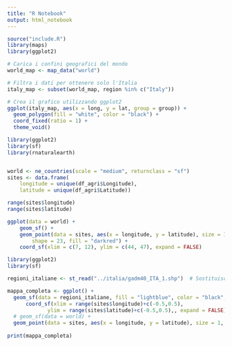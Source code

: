 ```yaml
---
title: "R Notebook"
output: html_notebook
---
```


```r
source("include.R")
library(maps)
library(ggplot2)
```


```r
# Carica i confini geografici del mondo
world_map <- map_data("world")

# Filtra i dati per ottenere solo l'Italia
italy_map <- subset(world_map, region %in% c("Italy"))

# Crea il grafico utilizzando ggplot2
ggplot(italy_map, aes(x = long, y = lat, group = group)) +
  geom_polygon(fill = "white", color = "black") +
  coord_fixed(ratio = 1) +
  theme_void()
```


```r
library(ggplot2)
library(sf)
library(rnaturalearth)


world <- ne_countries(scale = "medium", returnclass = "sf")
sites <- data.frame(
	longitude = unique(df_agri$Longitude), 
	latitude = unique(df_agri$Latitude))

range(sites$longitude)
range(sites$latitude)

ggplot(data = world) +
    geom_sf() +
    geom_point(data = sites, aes(x = longitude, y = latitude), size = 1, 
        shape = 23, fill = "darkred") +
    coord_sf(xlim = c(7, 12), ylim = c(44, 47), expand = FALSE)
```

```r
library(ggplot2)
library(sf)

regioni_italiane <- st_read("../italia/gadm40_ITA_1.shp")  # Sostituisci con il percorso corretto al file shapefile delle regioni italiane

mappa_completa <- ggplot() +
  geom_sf(data = regioni_italiane, fill = "lightblue", color = "black", size = 0.5)+
	  coord_sf(xlim = range(sites$longitude)+c(-0.5,0.5), 
	  		 ylim = range(sites$latitude)+c(-0.5,0.5),, expand = FALSE)+
  # geom_sf(data = world) +
  geom_point(data = sites, aes(x = longitude, y = latitude), size = 1, shape = 23, fill = "darkred")
 
print(mappa_completa)
```



